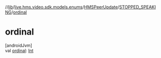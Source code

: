 //[lib](/api-reference/android/v2/home/content)/[live.hms.video.sdk.models.enums](../../index)/[HMSPeerUpdate](../index)/[STOPPED_SPEAKING](index)/[ordinal](ordinal)

# ordinal

[androidJvm]\
val [ordinal](ordinal): [Int](https://kotlinlang.org/api/latest/jvm/stdlib/kotlin/-int/index.html)
